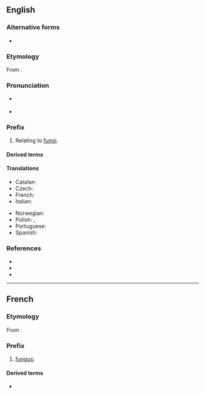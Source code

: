 ==English==

===Alternative forms===
* {{alter|en|myc-}} {{q|before vowels}}

===Etymology===
From {{af|en|μύκης|-o-|lang1=grc|t1=mushroom or other fungus}}.

===Pronunciation===
* {{a|RP}} {{IPA|en|/mʌɪ.kə(ʊ)/}}
* {{a|GA}} {{IPA|en|/maɪ.koʊ/|/maɪ.kə/}}

===Prefix===
{{en-prefix}}

# {{lb|en|mycology}} Relating to [[fungus|fungi]].
#: {{ux|en|'''myco'''logy, '''myc'''osis}}
#: {{syn|en|-mycete}}

====Derived terms====
{{prefixsee|en}}

====Translations====
{{trans-top}}
* Catalan: {{t|ca|mico-}}
* Czech: {{t|cs|myko-}}
* French: {{t+|fr|myco-}}
* Italian: {{t|it|mico-}}
{{trans-mid}}
* Norwegian: {{t|no|myko-}}
* Polish: {{t+|pl|miko-}}, {{t+|pl|myko-}}
* Portuguese: {{t|pt|mico-}}
* Spanish: {{t|es|mico-}}
{{trans-bottom}}

===References===
* {{R:OneLook}}
* {{R:Lexico}}
* {{R:MWO|myc-}}

----

==French==

===Etymology===
From {{uder|fr|grc|μύκης}}.

===Prefix===
{{fr-prefix}}

# {{lb|fr|relational}} [[fungus]]; {{l|en|myco-}}

====Derived terms====
{{prefixsee|fr}}

{{der-top}}
* {{l|fr|mycose}}
{{der-bottom}}